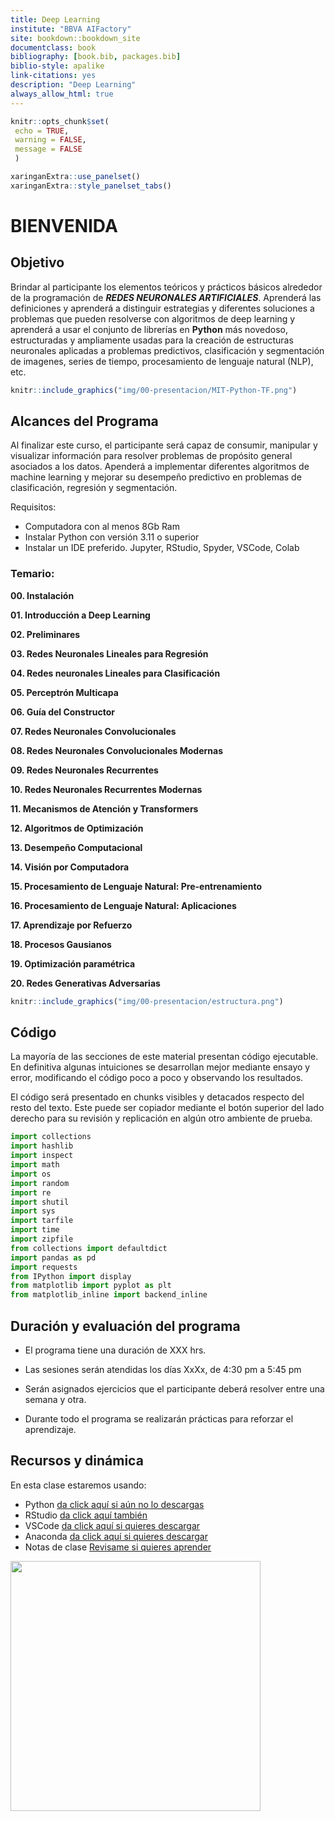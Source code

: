 ```yaml
---
title: Deep Learning
institute: "BBVA AIFactory"
site: bookdown::bookdown_site
documentclass: book
bibliography: [book.bib, packages.bib]
biblio-style: apalike
link-citations: yes
description: "Deep Learning"
always_allow_html: true
---
```


```r
knitr::opts_chunk$set(
 echo = TRUE,
 warning = FALSE, 
 message = FALSE
 )

xaringanExtra::use_panelset()
xaringanExtra::style_panelset_tabs()

```

# BIENVENIDA {-}

## Objetivo {-}

Brindar al participante los elementos teóricos y prácticos básicos alrededor de la programación de _**REDES NEURONALES ARTIFICIALES**_. Aprenderá las definiciones y aprenderá a distinguir estrategias y diferentes soluciones a problemas que pueden resolverse con algoritmos de deep learning y aprenderá a usar el conjunto de librerías en **Python** más novedoso, estructuradas y ampliamente usadas para la creación de estructuras neuronales aplicadas a problemas predictivos, clasificación y segmentación de imagenes, series de tiempo, procesamiento de lenguaje natural (NLP), etc. 

```r
knitr::include_graphics("img/00-presentacion/MIT-Python-TF.png")
```

## Alcances del Programa {-}

Al finalizar este curso, el participante será capaz de consumir, manipular y visualizar información para resolver problemas de propósito general asociados a los datos. Apenderá a implementar diferentes algoritmos de machine learning y mejorar su desempeño predictivo en problemas de clasificación, regresión y segmentación.

Requisitos: 

- Computadora con al menos 8Gb Ram 
- Instalar Python con versión 3.11 o superior
- Instalar un IDE preferido. Jupyter, RStudio, Spyder, VSCode, Colab

### Temario: {-}

**00.	Instalación**

**01.	Introducción a Deep Learning**

**02.  Preliminares**

**03. Redes Neuronales Lineales para Regresión**

**04. Redes neuronales Lineales para Clasificación**

**05. Perceptrón Multicapa**

**06. Guía del Constructor**

**07. Redes Neuronales Convolucionales**

**08. Redes Neuronales Convolucionales Modernas**

**09. Redes Neuronales Recurrentes**

**10. Redes Neuronales Recurrentes Modernas**

**11. Mecanismos de Atención y Transformers**

**12. Algoritmos de Optimización**

**13. Desempeño Computacional**

**14. Visión por Computadora**

**15. Procesamiento de Lenguaje Natural: Pre-entrenamiento**

**16. Procesamiento de Lenguaje Natural: Aplicaciones**

**17. Aprendizaje por Refuerzo**

**18. Procesos Gausianos**

**19. Optimización paramétrica**

**20. Redes Generativas Adversarias**

```r
knitr::include_graphics("img/00-presentacion/estructura.png")
```


## Código {-}

La mayoría de las secciones de este material presentan código ejecutable. En definitiva algunas intuiciones se desarrollan mejor mediante ensayo y error, modificando el código poco a poco y observando los resultados. 

El código será presentado en chunks visibles y detacados respecto del resto del texto. Este puede ser copiador mediante el botón superior del lado derecho para su revisión y replicación en algún otro ambiente de prueba.

```python
import collections
import hashlib
import inspect
import math
import os
import random
import re
import shutil
import sys
import tarfile
import time
import zipfile
from collections import defaultdict
import pandas as pd
import requests
from IPython import display
from matplotlib import pyplot as plt
from matplotlib_inline import backend_inline
```


## Duración y evaluación del programa {-}

* El programa tiene una duración de XXX hrs.

* Las sesiones serán atendidas los días XxXx, de 4:30 pm a 5:45 pm 

* Serán asignados ejercicios que el participante deberá resolver entre una semana y otra.

* Durante todo el programa se realizarán prácticas para reforzar el aprendizaje.


## Recursos y dinámica {-}

En esta clase estaremos usando: 

* Python [da click aquí si aún no lo descargas](https://www.python.org/downloads/)
* RStudio [da click aquí también](https://www.rstudio.com/products/rstudio/download/)
* VSCode [da click aquí si quieres descargar](https://code.visualstudio.com/download)
* Anaconda [da click aquí si quieres descargar](https://www.anaconda.com/download)
* Notas de clase [Revisame si quieres aprender]() 

<div class="watermark"><img src="img/header.png" width="400"></div>

